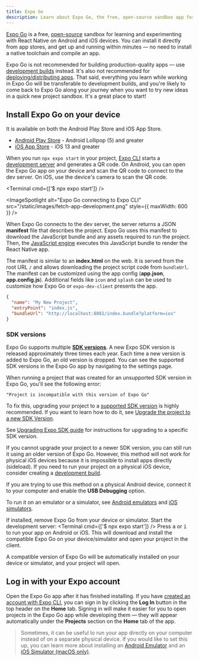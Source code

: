 ```yaml
---
title: Expo Go
description: Learn about Expo Go, the free, open-source sandbox app for learning and experimenting with React Native on Android and iOS.
---
```



[Expo Go](https://expo.dev/client) is a free, [open-source](https://github.com/expo/expo/tree/main/apps/expo-go) sandbox for learning and experimenting with React Native on Android and iOS devices. You can install it directly from app stores, and get up and running within minutes &mdash; no need to install a native toolchain and compile an app.

Expo Go is not recommended for building production-quality apps &mdash; use [development builds](/develop/development-builds/introduction) instead. It's also not recommended for [deploying/distributing apps](/deploy/build-project/). That said, everything you learn while working in Expo Go will be transferable to development builds, and you're likely to come back to Expo Go along your journey when you want to try new ideas in a quick new project sandbox. It's a great place to start!

## Install Expo Go on your device

It is available on both the Android Play Store and iOS App Store.

- [Android Play Store](https://play.google.com/store/apps/details?id=host.exp.exponent) - Android Lollipop (5) and greater
- [iOS App Store](https://apps.apple.com/app/expo-go/id982107779) - iOS 13 and greater

When you run `npx expo start` in your project, [Expo CLI](/more/expo-cli/) starts a [development server](/more/expo-cli/#develop) and generates a QR code. On Android, you can open the Expo Go app on your device and scan the QR code to connect to the dev server. On iOS, use the device's camera to scan the QR code.

<Terminal cmd={['$ npx expo start']} />

<Collapsible summary="Want to understand how Expo Go works?">

<ImageSpotlight
  alt="Expo Go connecting to Expo CLI"
  src="/static/images/fetch-app-development.png"
  style={{ maxWidth: 600 }}
/>

When Expo Go connects to the dev server, the server returns a JSON **manifest** file that describes the project. Expo Go uses this manifest to download the JavaScript bundle and any assets required to run the project. Then, the [JavaScript engine](/more/glossary-of-terms#javascript-engine) executes this JavaScript bundle to render the React Native app.

The manifest is similar to an **index.html** on the web. It is served from the root URL `/` and allows downloading the project script code from `bundleUrl`. The manifest can be customized using the app config (**app.json**, **app.config.js**). Additional fields like `icon` and `splash` can be used to customize how Expo Go or `expo-dev-client` presents the app.

```json
{
  "name": "My New Project",
  "entryPoint": "index.js",
  "bundleUrl": "http://localhost:8081/index.bundle?platform=ios"
}
```

</Collapsible>

### SDK versions

Expo Go supports multiple [**SDK versions**](/versions/latest/). A new Expo SDK version is released approximately three times each year. Each time a new version is added to Expo Go, an old version is dropped. You can see the supported SDK versions in the Expo Go app by navigating to the settings page.

<Collapsible summary="What if I open a project with an unsupported SDK version?">

When running a project that was created for an unsupported SDK version in Expo Go, you'll see the following error:

```
"Project is incompatible with this version of Expo Go"
```

To fix this, upgrading your project to a [supported SDK version](/versions/latest/#each-expo-sdk-version-depends-on-a-react-native-version) is highly recommended. If you want to learn how to do it, see [Upgrade the project to a new SDK Version](#how-do-i-upgrade-my-project-from).

</Collapsible>

<Collapsible summary="How do I upgrade my project from an unsupported SDK version?">

See [Upgrading Expo SDK guide](/workflow/upgrading-expo-sdk-walkthrough) for instructions for upgrading to a specific SDK version.

</Collapsible>

<Collapsible summary="How can I install an older version of Expo Go to run my project?">

If you cannot upgrade your project to a newer SDK version, you can still run it using an older version of Expo Go. However, this method will not work for physical iOS devices because it is impossible to install apps directly (sideload). If you need to run your project on a physical iOS device, consider creating a [development build](/develop/development-builds/introduction).

If you are trying to use this method on a physical Android device, connect it to your computer and enable the **USB Debugging** option.

To run it on an emulator or a simulator, see [Android emulators](/workflow/android-studio-emulator) and [iOS simulators](/workflow/ios-simulator).

<Step label="1">If installed, remove Expo Go from your device or simulator.</Step>
<Step label="2">
  Start the development server:
  <Terminal cmd={['$ npx expo start']} />
</Step>
<Step label="3">
  Press <kbd>a</kbd> or <kbd>i</kbd> to run your app on Android or iOS. This will download and
  install the compatible Expo Go on your device/simulator and open your project in the client.
</Step>

A compatible version of Expo Go will be automatically installed on your device or simulator, and your project will open.

</Collapsible>

## Log in with your Expo account

Open the Expo Go app after it has finished installing. If you have [created an account with Expo CLI](/more/expo-cli/#authentication), you can sign in by clicking the **Log In** button in the top header on the **Home** tab. Signing in will make it easier for you to open projects in the Expo Go app while developing them &mdash; they will appear automatically under the **Projects** section on the **Home** tab of the app.

> Sometimes, it can be useful to run your app directly on your computer instead of on a separate physical device. If you would like to set this up, you can learn more about installing an [Android Emulator](/workflow/android-studio-emulator) and an [iOS Simulator (macOS only)](/workflow/ios-simulator).
